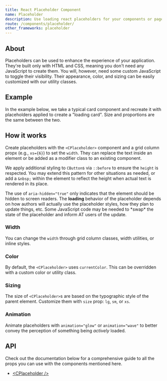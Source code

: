```yaml
---
title: React Placeholder Component
name: Placeholder
description: Use loading react placeholders for your components or pages to indicate something may still be loading.
route: /components/placeholder/
other_frameworks: placeholder
---
```


## About

Placeholders can be used to enhance the experience of your application. They're built only with HTML and CSS, meaning you don't need any JavaScript to create them. You will, however, need some custom JavaScript to toggle their visibility. Their appearance, color, and sizing can be easily customized with our utility classes.

## Example

In the example below, we take a typical card component and recreate it with placeholders applied to create a "loading card". Size and proportions are the same between the two.

<ExampleSnippet
  className="d-flex justify-content-around"
  component="PlaceholderExample"
  componentName="React Placeholder"
/>

## How it works

Create placeholders with the `<CPlaceholder>` component and a grid column propx (e.g., `xs={6}`) to set the `width`. They can replace the text inside an element or be added as a modifier class to an existing component.

We apply additional styling to `CButton`s via `::before` to ensure the `height` is respected. You may extend this pattern for other situations as needed, or add a `&nbsp;` within the element to reflect the height when actual text is rendered in its place.

<ExampleSnippet component="Placeholder2Example" componentName="React Placeholder" />

<Callout className="mb-4" color="info">
  The use of <code>aria-hidden="true"</code> only indicates that the element should be hidden to
  screen readers. The <strong>loading</strong> behavior of the placeholder depends on how authors
  will actually use the placeholder styles, how they plan to update things, etc. Some JavaScript
  code may be needed to *swap* the state of the placeholder and inform AT users of the update.
</Callout>

### Width

You can change the `width` through grid column classes, width utilities, or inline styles.

<ExampleSnippet component="PlaceholderWidthExample" componentName="React Placeholder" />

### Color

By default, the `<CPlaceholder>` uses `currentColor`. This can be overridden with a custom color or utility class.

<ExampleSnippet component="PlaceholderColorExample" componentName="React Placeholder" />

### Sizing

The size of `<CPlaceholder>`s are based on the typographic style of the parent element. Customize them with `size` prop: `lg`, `sm`, or `xs`.

<ExampleSnippet component="PlaceholderSizingExample" componentName="React Placeholder" />

### Animation

Animate placeholders with `animation="glow"` or `animation="wave"` to better convey the perception of something being _actively_ loaded.

<ExampleSnippet component="PlaceholderAnimationExample" componentName="React Placeholder" />

## API

Check out the documentation below for a comprehensive guide to all the props you can use with the components mentioned here.

- [&lt;CPlaceholder /&gt;](./api/#cplaceholder)
